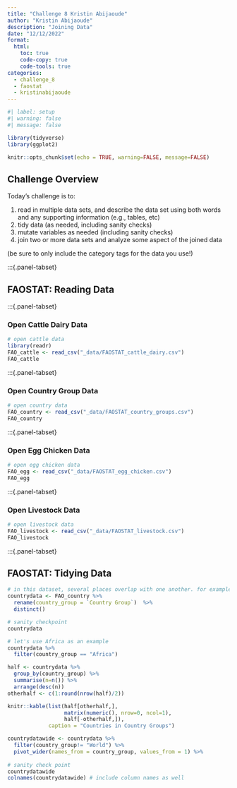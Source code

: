 ```yaml
---
title: "Challenge 8 Kristin Abijaoude"
author: "Kristin Abijaoude"
description: "Joining Data"
date: "12/12/2022"
format:
  html:
    toc: true
    code-copy: true
    code-tools: true
categories:
  - challenge_8
  - faostat
  - kristinabijaoude
---
```


```r
#| label: setup
#| warning: false
#| message: false

library(tidyverse)
library(ggplot2)

knitr::opts_chunk$set(echo = TRUE, warning=FALSE, message=FALSE)
```

## Challenge Overview

Today's challenge is to:

1)  read in multiple data sets, and describe the data set using both words and any supporting information (e.g., tables, etc)
2)  tidy data (as needed, including sanity checks)
3)  mutate variables as needed (including sanity checks)
4)  join two or more data sets and analyze some aspect of the joined data

(be sure to only include the category tags for the data you use!)

:::{.panel-tabset}

## FAOSTAT: Reading Data

:::{.panel-tabset}

### Open Cattle Dairy Data

```r
# open cattle data
library(readr)
FAO_cattle <- read_csv("_data/FAOSTAT_cattle_dairy.csv")
FAO_cattle
```
:::{.panel-tabset}

### Open Country Group Data

```r
# open country data
FAO_country <- read_csv("_data/FAOSTAT_country_groups.csv")
FAO_country
```
:::{.panel-tabset}

### Open Egg Chicken Data

```r
# open egg chicken data
FAO_egg <- read_csv("_data/FAOSTAT_egg_chicken.csv")
FAO_egg
```
:::{.panel-tabset}

### Open Livestock Data

```r
# open livestock data
FAO_livestock <- read_csv("_data/FAOSTAT_livestock.csv") 
FAO_livestock
```
:::{.panel-tabset}

## FAOSTAT: Tidying Data

```r
# in this dataset, several places overlap with one another. for example, Africa overlaps with African countries like Algeria and Zimbabwe, and the World overlaps with... all countries
countrydata <- FAO_country %>%
  rename(country_group = `Country Group`)  %>%
  distinct()

# sanity checkpoint
countrydata

# let's use Africa as an example 
countrydata %>%
  filter(country_group == "Africa")
```

```r
half <- countrydata %>%
  group_by(country_group) %>%
  summarise(n=n()) %>%
  arrange(desc(n))
otherhalf <- c(1:round(nrow(half)/2))

knitr::kable(list(half[otherhalf,],
                  matrix(numeric(), nrow=0, ncol=1),
                  half[-otherhalf,]),
             caption = "Countries in Country Groups")
```

```r
countrydatawide <- countrydata %>%
  filter(country_group!= "World") %>%
  pivot_wider(names_from = country_group, values_from = 1) %>%
  
# sanity check point
countrydatawide
colnames(countrydatawide) # include column names as well
```

```r

```

